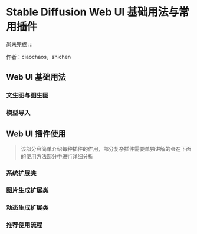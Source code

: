 


# Stable Diffusion Web UI 基础用法与常用插件

尚未完成
:::

作者：ciaochaos，shichen


## Web UI 基础用法


### 文生图与图生图


### 模型导入


## Web UI 插件使用

> 该部分会简单介绍每种插件的作用，部分复杂插件需要单独讲解的会在下面的使用方法部分中进行详细分析


### 系统扩展类

### 图片生成扩展类

### 动态生成扩展类

### 推荐使用流程
